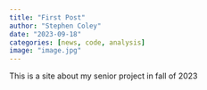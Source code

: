 ```yaml
---
title: "First Post"
author: "Stephen Coley"
date: "2023-09-18"
categories: [news, code, analysis]
image: "image.jpg"
---
```


This is a site about my senior project in fall of 2023

